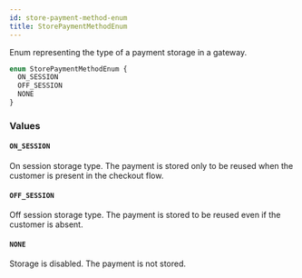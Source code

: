 ```yaml
---
id: store-payment-method-enum
title: StorePaymentMethodEnum
---
```


Enum representing the type of a payment storage in a gateway.

```graphql
enum StorePaymentMethodEnum {
  ON_SESSION
  OFF_SESSION
  NONE
}
```

### Values

#### `ON_SESSION`

On session storage type. The payment is stored only to be reused when the customer is present in the checkout flow.

#### `OFF_SESSION`

Off session storage type. The payment is stored to be reused even if the customer is absent.

#### `NONE`

Storage is disabled. The payment is not stored.
